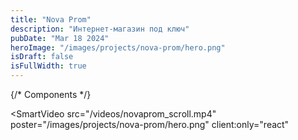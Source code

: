 ```yaml
---
title: "Nova Prom"
description: "Интернет-магазин под ключ"
pubDate: "Mar 18 2024"
heroImage: "/images/projects/nova-prom/hero.png"
isDraft: false
isFullWidth: true
---
```


{/* Components */}

<SmartVideo
  src="/videos/novaprom_scroll.mp4"
  poster="/images/projects/nova-prom/hero.png"
  client:only="react"
></SmartVideo>
